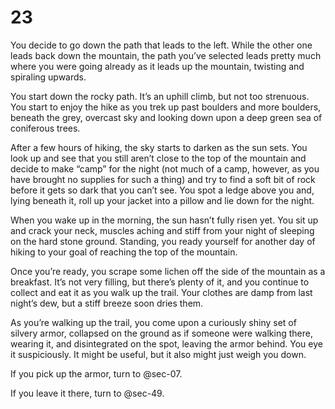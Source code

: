 # 23 {#sec-23}

You decide to go down the path that leads to the left. While the other one leads back down the mountain, the path you’ve selected leads pretty much where you were going already as it leads up the mountain, twisting and spiraling upwards. 

You start down the rocky path. It’s an uphill climb, but not too strenuous. You start to enjoy the hike as you trek up past boulders and more boulders, beneath the grey, overcast sky and looking down upon a deep green sea of coniferous trees. 

After a few hours of hiking, the sky starts to darken as the sun sets. You look up and see that you still aren’t close to the top of the mountain and decide to make “camp” for the night (not much of a camp, however, as you have brought no supplies for such a thing) and try to find a soft bit of rock before it gets so dark that you can’t see. You spot a ledge above you and, lying beneath it, roll up your jacket into a pillow and lie down for the night. 

When you wake up in the morning, the sun hasn’t fully risen yet. You sit up and crack your neck, muscles aching and stiff from your night of sleeping on the hard stone ground. Standing, you ready yourself for another day of hiking to your goal of reaching the top of the mountain. 

Once you’re ready, you scrape some lichen off the side of the mountain as a breakfast. It’s not very filling, but there’s plenty of it, and you continue to collect and eat it as you walk up the trail. Your clothes are damp from last night’s dew, but a stiff breeze soon dries them.

As you’re walking up the trail, you come upon a curiously shiny set of silvery armor, collapsed on the ground as if someone were walking there, wearing it, and disintegrated on the spot, leaving the armor behind. You eye it suspiciously. It might be useful, but it also might just weigh you down.

If you pick up the armor, turn to @sec-07.

If you leave it there, turn to @sec-49.
 
